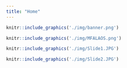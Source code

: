 ```yaml
---
title: "Home"
---
```



<div align="center">

```r
knitr::include_graphics('./img/banner.png')
```


```r
knitr::include_graphics('./img/MFALAOS.png')
```

```r
knitr::include_graphics('./img/Slide1.JPG')
```
</div>
```r
knitr::include_graphics('./img/Slide2.JPG')
```

